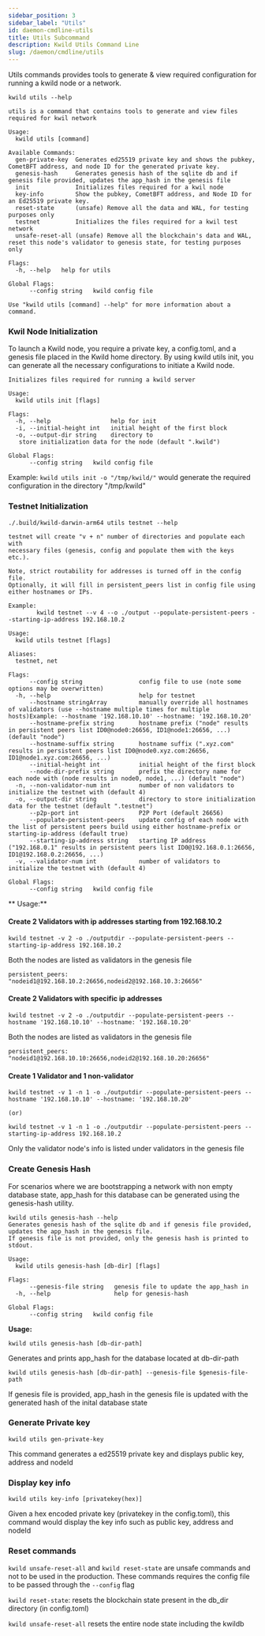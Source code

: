 ```yaml
---
sidebar_position: 3
sidebar_label: "Utils"
id: daemon-cmdline-utils
title: Utils Subcommand
description: Kwild Utils Command Line
slug: /daemon/cmdline/utils
---
```


Utils commands provides tools to generate & view required configuration for running a kwild node or a network. 

```
kwild utils --help 

utils is a command that contains tools to generate and view files required for kwil network

Usage:
  kwild utils [command]

Available Commands:
  gen-private-key  Generates ed25519 private key and shows the pubkey, CometBFT address, and node ID for the generated private key.
  genesis-hash     Generates genesis hash of the sqlite db and if genesis file provided, updates the app_hash in the genesis file
  init             Initializes files required for a kwil node
  key-info         Show the pubkey, CometBFT address, and Node ID for an Ed25519 private key.
  reset-state      (unsafe) Remove all the data and WAL, for testing purposes only
  testnet          Initializes the files required for a kwil test network
  unsafe-reset-all (unsafe) Remove all the blockchain's data and WAL, reset this node's validator to genesis state, for testing purposes only

Flags:
  -h, --help   help for utils

Global Flags:
      --config string   kwild config file

Use "kwild utils [command] --help" for more information about a command.
```

### Kwil Node Initialization

To launch a Kwild node, you require a private key, a config.toml, and a genesis file placed in the Kwild home directory. By using kwild utils init, you can generate all the necessary configurations to initiate a Kwild node.

```kwild utils init --help
Initializes files required for running a kwild server

Usage:
  kwild utils init [flags]

Flags:
  -h, --help                 help for init
  -i, --initial-height int   initial height of the first block
  -o, --output-dir string    directory to
   store initialization data for the node (default ".kwild")

Global Flags:
      --config string   kwild config file
```

Example: `kwild utils init -o "/tmp/kwild/"` would generate the required configuration in the directory "/tmp/kwild"


### Testnet Initialization

```
./.build/kwild-darwin-arm64 utils testnet --help 

testnet will create "v + n" number of directories and populate each with
necessary files (genesis, config and populate them with the keys etc.).

Note, strict routability for addresses is turned off in the config file.
Optionally, it will fill in persistent_peers list in config file using either hostnames or IPs.

Example:
        kwild testnet --v 4 --o ./output --populate-persistent-peers --starting-ip-address 192.168.10.2

Usage:
  kwild utils testnet [flags]

Aliases:
  testnet, net

Flags:
      --config string                config file to use (note some options may be overwritten)
  -h, --help                         help for testnet
      --hostname stringArray         manually override all hostnames of validators (use --hostname multiple times for multiple hosts)Example: --hostname '192.168.10.10' --hostname: '192.168.10.20'
      --hostname-prefix string       hostname prefix ("node" results in persistent peers list ID0@node0:26656, ID1@node1:26656, ...) (default "node")
      --hostname-suffix string       hostname suffix (".xyz.com" results in persistent peers list ID0@node0.xyz.com:26656, ID1@node1.xyz.com:26656, ...)
      --initial-height int           initial height of the first block
      --node-dir-prefix string       prefix the directory name for each node with (node results in node0, node1, ...) (default "node")
  -n, --non-validator-num int        number of non validators to initialize the testnet with (default 4)
  -o, --output-dir string            directory to store initialization data for the testnet (default ".testnet")
      --p2p-port int                 P2P Port (default 26656)
      --populate-persistent-peers    update config of each node with the list of persistent peers build using either hostname-prefix or starting-ip-address (default true)
      --starting-ip-address string   starting IP address ("192.168.0.1" results in persistent peers list ID0@192.168.0.1:26656, ID1@192.168.0.2:26656, ...)
  -v, --validator-num int            number of validators to initialize the testnet with (default 4)

Global Flags:
      --config string   kwild config file
```

** Usage:**

#### Create 2 Validators with ip addresses starting from 192.168.10.2
```
kwild testnet -v 2 -o ./outputdir --populate-persistent-peers --starting-ip-address 192.168.10.2
```
Both the nodes are listed as validators in the genesis file 

`persistent_peers:  "nodeid1@192.168.10.2:26656,nodeid2@192.168.10.3:26656"`

#### Create 2 Validators with specific ip addresses 
```
kwild testnet -v 2 -o ./outputdir --populate-persistent-peers --hostname '192.168.10.10' --hostname: '192.168.10.20'
```
Both the nodes are listed as validators in the genesis file 

`persistent_peers: "nodeid1@192.168.10.10:26656,nodeid2@192.168.10.20:26656"`


#### Create 1 Validator and 1 non-validator
```
kwild testnet -v 1 -n 1 -o ./outputdir --populate-persistent-peers --hostname '192.168.10.10' --hostname: '192.168.10.20'

(or)

kwild testnet -v 1 -n 1 -o ./outputdir --populate-persistent-peers --starting-ip-address 192.168.10.2
```
Only the validator node's info is listed under validators in the genesis file 



### Create Genesis Hash
For scenarios where we are bootstrapping a network with non empty database state, app_hash for this database can be generated using the genesis-hash utility.
```
kwild utils genesis-hash --help
Generates genesis hash of the sqlite db and if genesis file provided, updates the app_hash in the genesis file.
If genesis file is not provided, only the genesis hash is printed to stdout.

Usage:
  kwild utils genesis-hash [db-dir] [flags]

Flags:
      --genesis-file string   genesis file to update the app_hash in
  -h, --help                  help for genesis-hash

Global Flags:
      --config string   kwild config file

```


**Usage:**


```
kwild utils genesis-hash [db-dir-path]
```
Generates and prints app_hash for the database located at db-dir-path


```
kwild utils genesis-hash [db-dir-path] --genesis-file $genesis-file-path
```

If genesis file is provided, app_hash in the genesis file is updated with the generated hash of the inital database state


### Generate Private key
```
kwild utils gen-private-key
```
This command generates a ed25519 private key and displays public key, address and nodeId


### Display key info
```
kwild utils key-info [privatekey(hex)]
```
Given a hex encoded private key (privatekey in the config.toml), this command would display the key info such as public key, address and nodeId



### Reset commands

`kwild unsafe-reset-all` and `kwild reset-state` are unsafe commands and not to be used in the production. These commands requires the config file to be passed through the `--config` flag

`kwild reset-state`: resets the blockchain state present in the db_dir directory (in config.toml)

`kwild unsafe-reset-all` resets the entire node state including the kwildb